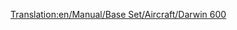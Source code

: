 [[Translation:en/Manual/Base Set/Aircraft/Darwin 600]]
{{en/Manual/Base Set/Aircraft/Aircraft|Cost=55.371 (110,742)
|Speed=947 kph (592 MPH)
|Annual=6.468 (12,936)
|Designed=1981
|Lifespan=25
|Capacity=240 passengers & 25 bags of mail
|Description=Standard jet plane, large airports preferred.
|Real-life=Boeing 767
}}